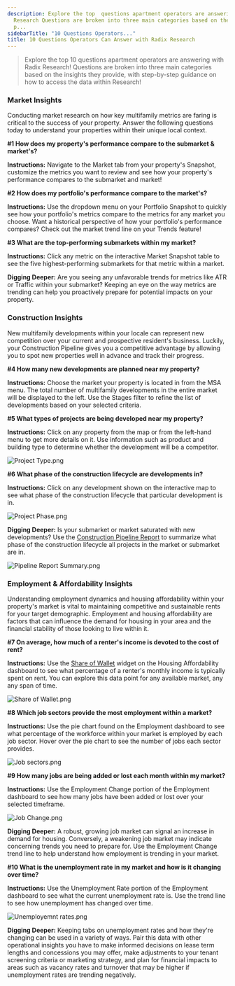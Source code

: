 ```yaml
---
description: Explore the top  questions apartment operators are answering with Radix
  Research Questions are broken into three main categories based on the insights they
  p...
sidebarTitle: "10 Questions Operators..."
title: 10 Questions Operators Can Answer with Radix Research
---
```


> Explore the top 10 questions apartment operators are answering with Radix Research! Questions are broken into three main categories based on the insights they provide, with step-by-step guidance on how to access the data within Research!


### Market Insights


Conducting market research on how key multifamily metrics are faring is critical to the success of your property. Answer the following questions today to understand your properties within their unique local context. 




**#1 How does my property's performance compare to the submarket & market's?**

**Instructions:** Navigate to the Market tab from your property's Snapshot, customize the metrics you want to review and see how your property's performance compares to the submarket and market!






**#2 How does my portfolio's performance compare to the market's?**

**Instructions:** Use the dropdown menu on your Portfolio Snapshot to quickly see how your portfolio's metrics compare to the metrics for any market you choose. Want a historical perspective of how your portfolio's performance compares? Check out the market trend line on your Trends feature! 






**#3 What are the top-performing submarkets within my market?**

**Instructions:** Click any metric on the interactive Market Snapshot table to see the five highest-performing submarkets for that metric within a market.



**Digging Deeper:** Are you seeing any unfavorable trends for metrics like ATR or Traffic within your submarket? Keeping an eye on the way metrics are trending can help you proactively prepare for potential impacts on your property.





### Construction Insights


New multifamily developments within your locale can represent new competition over your current and prospective resident's business. Luckily, your Construction Pipeline gives you a competitive advantage by allowing you to spot new properties well in advance and track their progress. 




**#4 How many new developments are planned near my property?**

**Instructions:** Choose the market your property is located in from the MSA menu. The total number of multifamily developments in the entire market will be displayed to the left. Use the Stages filter to refine the list of developments based on your selected criteria. 






**#5 What types of projects are being developed near my property?**

**Instructions:** Click on any property from the map or from the left-hand menu to get more details on it. Use information such as product and building type to determine whether the development will be a competitor.


<Frame caption="Map displaying construction pipeline projects in Austin with details on selected properties.">
  <img src="/images/radix/e4f63f4e625fe75948cfdb13a9d9dc8c9053b6d1.png" alt="Project Type.png" />
</Frame>





**#6 What phase of the construction lifecycle are developments in?**

**Instructions:** Click on any development shown on the interactive map to see what phase of the construction lifecycle that particular development is in. 


<Frame caption="Map displaying construction projects in Austin, highlighting details for the Wilson Tower.">
  <img src="/images/radix/fa9b93262af29c644211a164736f83e6105ce71b.png" alt="Project Phase.png" />
</Frame>


**Digging Deeper:** Is your submarket or market saturated with new developments? Use the [Construction Pipeline Report](../Benchmark/report-overviews/construction-pipeline-report-overview) to summarize what phase of the construction lifecycle all projects in the market or submarket are in. 


<Frame caption="Bar chart displaying construction project stages, highlighting 33 projects in early construction.">
  <img src="/images/radix/42cd700084dbd8def2fe9d9b1b24820cfc5a5141.png" alt="Pipeline Report Summary.png" />
</Frame>





### Employment & Affordability Insights


Understanding employment dynamics and housing affordability within your property's market is vital to maintaining competitive and sustainable rents for your target demographic. Employment and housing affordability are factors that can influence the demand for housing in your area and the financial stability of those looking to live within it.




**#7 On average, how much of a renter's income is devoted to the cost of rent?**

**Instructions:** Use the [Share of Wallet](housing-affordability-dashboard) widget on the Housing Affordability dashboard to see what percentage of a renter's monthly income is typically spent on rent. You can explore this data point for any available market, any any span of time. 


<Frame caption="Graph displaying housing affordability data for Atlanta, GA, including rent and income statistics.">
  <img src="/images/radix/e01c917e94520f0436d3b24e3588cc07352ea3a0.png" alt="Share of Wallet.png" />
</Frame>





**#8 Which job sectors provide the most employment within a market?**

**Instructions:** Use the pie chart found on the Employment dashboard to see what percentage of the workforce within your market is employed by each job sector. Hover over the pie chart to see the number of jobs each sector provides. 


<Frame caption="Employment statistics for Atlanta, Georgia, and national trends, July and August 2023.">
  <img src="/images/radix/a51cec94ab51167f0afb74d0a6a2bf3a24a63bc1.png" alt="Job sectors.png" />
</Frame>





**#9 How many jobs are being added or lost each month within my market?**

**Instructions:** Use the Employment Change portion of the Employment dashboard to see how many jobs have been added or lost over your selected timeframe. 


<Frame caption="Line graph showing Atlanta's employment change, indicating a decrease of 1.2K in July 2023.">
  <img src="/images/radix/27a91f2d8239eb6ed28b9987123a26393bc9b70d.png" alt="Job Change.png" />
</Frame>


**Digging Deeper:** A robust, growing job market can signal an increase in demand for housing. Conversely, a weakening job market may indicate concerning trends you need to prepare for. Use the Employment Change trend line to help understand how employment is trending in your market. 





**#10 What is the unemployment rate in my market and how is it changing over time?**

**Instructions:** Use the Unemployment Rate portion of the Employment dashboard to see what the current unemployment rate is. Use the trend line to see how unemployment has changed over time.  


<Frame caption="Employment and unemployment statistics for Austin, Texas, and national levels.">
  <img src="/images/radix/256665e592361dd57b3609a14621b6fc72b269cd.png" alt="Unemployemnt rates.png" />
</Frame>


**Digging Deeper:** Keeping tabs on unemployment rates and how they're changing can be used in a variety of ways. Pair this data with other operational insights you have to make informed decisions on lease term lengths and concessions you may offer, make adjustments to your tenant screening criteria or marketing strategy, and plan for financial impacts to areas such as vacancy rates and turnover that may be higher if unemployment rates are trending negatively.